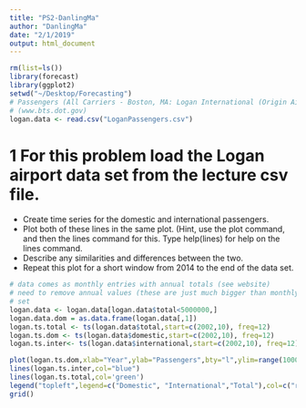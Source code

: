 ```yaml
---
title: "PS2-DanlingMa"
author: "DanlingMa"
date: "2/1/2019"
output: html_document
---
```

```r
rm(list=ls())
library(forecast)
library(ggplot2)
setwd("~/Desktop/Forecasting")
# Passengers (All Carriers - Boston, MA: Logan International (Origin Airport))  
# (www.bts.dot.gov)
logan.data <- read.csv("LoganPassengers.csv")
```
# 1 For this problem load the Logan airport data set from the lecture csv file.
  - Create time series for the domestic and international passengers.
  - Plot both of these lines in the same plot. (Hint, use the plot command, and then the lines command for this. Type help(lines) for help on the lines command.
  - Describe any similarities and differences between the two.
  - Repeat this plot for a short window from 2014 to the end of the data set.
```r
# data comes as monthly entries with annual totals (see website)
# need to remove annual values (these are just much bigger than monthly)
# set 
logan.data <- logan.data[logan.data$total<5000000,] 
logan.data.dom = as.data.frame(logan.data[,1])
logan.ts.total <- ts(logan.data$total,start=c(2002,10), freq=12) 
logan.ts.dom <- ts(logan.data$domestic,start=c(2002,10), freq=12) 
logan.ts.inter<- ts(logan.data$international,start=c(2002,10), freq=12)

plot(logan.ts.dom,xlab="Year",ylab="Passengers",bty="l",ylim=range(100000,1500000),col="red")
lines(logan.ts.inter,col="blue")
lines(logan.ts.total,col='green')
legend("topleft",legend=c("Domestic", "International","Total"),col=c("red","blue","green"),lty=1:1, cex=0.8)
grid()
```

